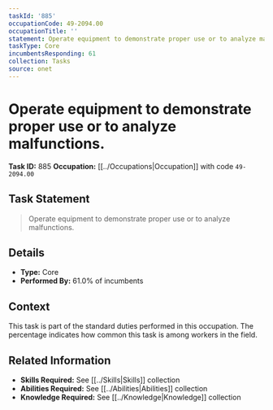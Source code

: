 ```yaml
---
taskId: '885'
occupationCode: 49-2094.00
occupationTitle: ''
statement: Operate equipment to demonstrate proper use or to analyze malfunctions.
taskType: Core
incumbentsResponding: 61
collection: Tasks
source: onet
---
```

# Operate equipment to demonstrate proper use or to analyze malfunctions.

**Task ID:** 885
**Occupation:** [[../Occupations|Occupation]] with code `49-2094.00`

## Task Statement

> Operate equipment to demonstrate proper use or to analyze malfunctions.

## Details

- **Type:** Core
- **Performed By:** 61.0% of incumbents

## Context

This task is part of the standard duties performed in this occupation. The percentage indicates how common this task is among workers in the field.

## Related Information

- **Skills Required:** See [[../Skills|Skills]] collection
- **Abilities Required:** See [[../Abilities|Abilities]] collection
- **Knowledge Required:** See [[../Knowledge|Knowledge]] collection
